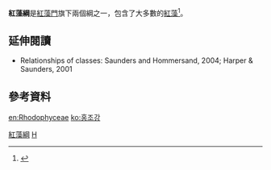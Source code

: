 {{Automatic taxobox
| taxon = Rhodophyceae
| fossil_range = {{long fossil range|Mesoproterozoic|present|ref=<ref name="butterfield" />}}
| image = Chondrus_crispus_-_Köhler–s_Medizinal-Pflanzen-034.jpg 
| image_caption = A-D : ''[[Chondrus_crispus|Chondrus crispus]]'' , <br />E-F : ''[[Mastocarpus_stellatus|Mastocarpus stellatus]]''
| authority = 
| subdivision_ranks=目
| subdivision=
*[[Acrochaetiales|Acrochaetiales]]
*[[Bangiales|Bangiales]]
*[[Batrachospermales|Batrachospermales]]
*[[Ceramiales|Ceramiales]]<ref name=Lee2008/>
*[[Corallinales|Corallinales]]
*[[Delesseriaceae|Delesseriaceae]]
*[[Cyanidiales|Cyanidiales]]
*[[Gelidiales|Gelidiales]]
*[[Gracilariales|Gracilariales]]
*[[Nemaliales|Nemaliales]]
*[[紫球藻目|紫球藻目]] ''Porphyridiales''
''More may exist?''
}}
'''紅藻綱'''是[[紅藻門|紅藻門]]旗下兩個綱之一，包含了大多數的[[紅藻|紅藻]]<ref name=Lee2008>{{citation|author=Lee, R.E.|title=Phycology, 4th edition|year=2008|isbn= 978-0521638838|publisher= Cambridge University Press}}</ref>。

== 延伸閱讀 ==
* Relationships of classes: Saunders and Hommersand, 2004; Harper & Saunders, 2001

== 參考資料 ==
{{reflist}}

{{Plant classification}}
{{Taxonbar|from=Q2719139}}

[[Category:紅藻綱|]]
[[Category:紅藻门|H]]


{{algae-stub}}

[[en:Rhodophyceae|en:Rhodophyceae]]
[[ko:홍조강|ko:홍조강]]